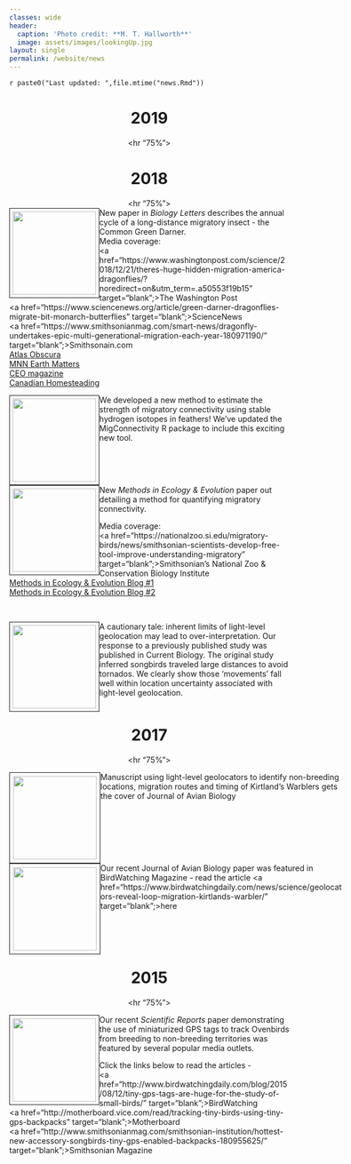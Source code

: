 ```yaml
---
classes: wide
header:
  caption: 'Photo credit: **M. T. Hallworth**'
  image: assets/images/lookingUp.jpg
layout: single
permalink: /website/news
---
```

`r paste0("Last updated: ",file.mtime("news.Rmd"))`

<center>
<h1> 2019 </h1>
<hr "75%">
</center>


<center>
<h1> 2018 </h1>
<hr "75%">
</center>

<img src="../assets/images/bioletters2018.jpeg" style="float: left; padding: 1%;" alt="" border=1% height=150 width=150></img>
New paper in <i>Biology Letters</i> describes the annual cycle of a long-distance migratory insect - the Common Green Darner.<br>
Media coverage:<br>
<a href="https://www.washingtonpost.com/science/2018/12/21/theres-huge-hidden-migration-america-dragonflies/?noredirect=on&utm_term=.a50553f19b15" target="blank";>The Washington Post</a><br>
<a href="https://www.sciencenews.org/article/green-darner-dragonflies-migrate-bit-monarch-butterflies" target="blank";>ScienceNews</a><br>
<a href="https://www.smithsonianmag.com/smart-news/dragonfly-undertakes-epic-multi-generational-migration-each-year-180971190/" target="blank";>Smithsonain.com</a><br>
<a href="https://www.atlasobscura.com/articles/do-dragonflies-migrate" target="blank">Atlas Obscura</a><br>
<a href="https://www.mnn.com/earth-matters/animals/blogs/it-takes-this-dragonfly-three-generations-to-complete-annual-migration" target="blank">MNN Earth Matters</a><br>
<a href="https://news.theceomagazine.com/news/scientists-have-discovered-green-darner-dragonflies-take-three-generations-to-complete-migration/" target="blank">CEO magazine</a><br>
<a href="https://canadianhomesteading.ca/science/dragonflys-migration-is-no-mystery-for-scientists-anymore/7915" target="blank">Canadian Homesteading</a><br>
</p>
<p style="clear: both;">

<img src="../assets/images/ecography_2018.JPG" style="float: left; padding: 1%;" alt="" border=1% height=150 width=150></img>
We developed a new method to estimate the strength of migratory connectivity using stable hydrogen isotopes in feathers! We've updated the MigConnectivity R package to include this exciting new tool. 
</p>
<p style="clear: both;">

<p style="width: 600px;">
<img src="../assets/images/OVENmove.jpg" style="float: left; padding: 1%;" alt="" border=1% height=150 width=150></img>
New <i>Methods in Ecology & Evolution</i> paper out detailing a method for quantifying migratory connectivity. 

Media coverage:<br>
<a href="https://nationalzoo.si.edu/migratory-birds/news/smithsonian-scientists-develop-free-tool-improve-understanding-migratory" target="blank";>Smithsonian's National Zoo & Conservation Biology Institute</a><br>
<a href="https://methodsblog.wordpress.com/2017/11/21/strength-of-migratory-connectivity/" target="blank">Methods in Ecology & Evolution Blog #1</a><br>
<a href="https://methodsblog.wordpress.com/2017/11/09/migratory-connectivity/" target="blank">Methods in Ecology & Evolution Blog #2</a><br>
</p>
<br>
<p style="clear: both;">

<img src="../assets/images/lisovski_2018.jpg" style="float: left; padding: 1%;" alt="" border=1% height=150 width=150></img>
A cautionary tale: inherent limits of light-level geolocation may lead to over-interpretation. Our response  to a previously published study was published in Current Biology. The original study inferred songbirds traveled large distances to avoid tornados. We clearly show those 'movements' fall well within location uncertainty associated with light-level geolocation.
</p>
<p style="clear: both;">

<center>
<h1> 2017 </h1>
<hr "75%">
</center>

<p style="width: 600px;">
<img src="../assets/images/jab-kirtlands-cover.jpg" style="float: left; padding: 1%;" alt="" border=1% height=150 width=150></img>
Manuscript using light-level geolocators to identify non-breeding locations, migration routes and timing of Kirtland's Warblers gets the cover of Journal of Avian Biology
</p>
<br>
<p style="clear: both;">

<p style="width: 600px;">
<img src="../assets/images/birdwatching_2017.jpg" style="float: left; padding: 1%;" alt="" border=1% height=150 width=150></img>
Our recent Journal of Avian Biology paper was featured in BirdWatching Magazine - read the article <a href="https://www.birdwatchingdaily.com/news/science/geolocators-reveal-loop-migration-kirtlands-warbler/" target="blank";>here</a>
</p>
<br>
<p style="clear: both;">

<center>
<h1> 2015 </h1>
<hr "75%">
</center>

<p style="width: 600px;">
<img src="../assets/images/birdwatching_2015.jpg" style="float: left; padding: 1%;" alt="" border=1% height=150 width=150></img>
Our recent <i>Scientific Reports</i> paper demonstrating the use of miniaturized GPS tags to track Ovenbirds from breeding to non-breeding territories was featured by several popular media outlets.

Click the links below to read the articles -<br>
<a href="http://www.birdwatchingdaily.com/blog/2015/08/12/tiny-gps-tags-are-huge-for-the-study-of-small-birds/" target="blank";>BirdWatching</a><br>
<a href="http://motherboard.vice.com/read/tracking-tiny-birds-using-tiny-gps-backpacks" target="blank";>Motherboard</a><br>
<a href="http://www.smithsonianmag.com/smithsonian-institution/hottest-new-accessory-songbirds-tiny-gps-enabled-backpacks-180955625/" target="blank";>Smithsonian Magazine</a>
</p>
<br>
<p style="clear: both;">